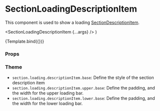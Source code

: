 

<Meta
  title="Components/Section/SectionLoadingDescriptionItem"
  component={SectionLoadingDescriptionItem}
/>

# SectionLoadingDescriptionItem

This component is used to show a loading [SectionDescriptionItem](/docs/components-section-sectiondescriptionitem--default-story).

  <SectionLoadingDescriptionItem {...args} />
)

<Canvas>
  <Story name="Default">{Template.bind({})}</Story>
</Canvas>

### Props

<ArgsTable story="Default" />

### Theme

- `section.loading.descriptionItem.base`: Define the style of the section description item
- `section.loading.descriptionItem.upper.base`: Define the padding, and the width for the upper loading bar.
- `section.loading.descriptionItem.lower.base`: Define the padding, and the width for the lower loading bar.
